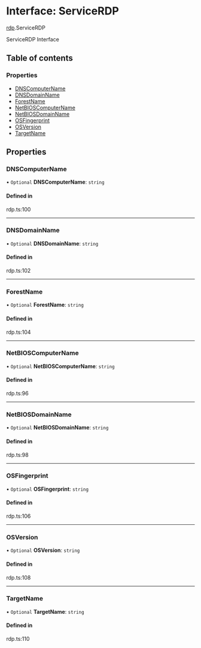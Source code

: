 # Interface: ServiceRDP

[rdp](/templates/protocols/javascript/modules/rdp).ServiceRDP

ServiceRDP Interface

## Table of contents

### Properties

- [DNSComputerName](/templates/protocols/javascript/modules/rdp.ServiceRDP#dnscomputername)
- [DNSDomainName](/templates/protocols/javascript/modules/rdp.ServiceRDP#dnsdomainname)
- [ForestName](/templates/protocols/javascript/modules/rdp.ServiceRDP#forestname)
- [NetBIOSComputerName](/templates/protocols/javascript/modules/rdp.ServiceRDP#netbioscomputername)
- [NetBIOSDomainName](/templates/protocols/javascript/modules/rdp.ServiceRDP#netbiosdomainname)
- [OSFingerprint](/templates/protocols/javascript/modules/rdp.ServiceRDP#osfingerprint)
- [OSVersion](/templates/protocols/javascript/modules/rdp.ServiceRDP#osversion)
- [TargetName](/templates/protocols/javascript/modules/rdp.ServiceRDP#targetname)

## Properties

### DNSComputerName

• `Optional` **DNSComputerName**: `string`

#### Defined in

rdp.ts:100

___

### DNSDomainName

• `Optional` **DNSDomainName**: `string`

#### Defined in

rdp.ts:102

___

### ForestName

• `Optional` **ForestName**: `string`

#### Defined in

rdp.ts:104

___

### NetBIOSComputerName

• `Optional` **NetBIOSComputerName**: `string`

#### Defined in

rdp.ts:96

___

### NetBIOSDomainName

• `Optional` **NetBIOSDomainName**: `string`

#### Defined in

rdp.ts:98

___

### OSFingerprint

• `Optional` **OSFingerprint**: `string`

#### Defined in

rdp.ts:106

___

### OSVersion

• `Optional` **OSVersion**: `string`

#### Defined in

rdp.ts:108

___

### TargetName

• `Optional` **TargetName**: `string`

#### Defined in

rdp.ts:110
